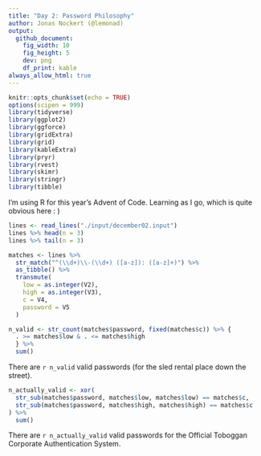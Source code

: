 ```yaml
---
title: "Day 2: Password Philosophy"
author: Jonas Nockert (@lemonad)
output:
  github_document:
    fig_width: 10
    fig_height: 5
    dev: png
    df_print: kable
always_allow_html: true
---
```


```r
knitr::opts_chunk$set(echo = TRUE)
options(scipen = 999)
library(tidyverse)
library(ggplot2)
library(ggforce)
library(gridExtra)
library(grid)
library(kableExtra)
library(pryr)
library(rvest)
library(skimr)
library(stringr)
library(tibble)
```

I'm using R for this year's Advent of Code. Learning as I go, which is quite obvious here : )


```r
lines <- read_lines("./input/december02.input")
lines %>% head(n = 3)
lines %>% tail(n = 3)
```

```r
matches <- lines %>%
  str_match("^(\\d+)\\-(\\d+) ([a-z]): ([a-z]+)") %>%
  as_tibble() %>%
  transmute(
    low = as.integer(V2),
    high = as.integer(V3),
    c = V4,
    password = V5
  )

n_valid <- str_count(matches$password, fixed(matches$c)) %>% {
  . >= matches$low & . <= matches$high
  } %>%
  sum()
```

There are `r n_valid` valid passwords (for the sled rental place down the street).


```r
n_actually_valid <- xor(
  str_sub(matches$password, matches$low, matches$low) == matches$c,
  str_sub(matches$password, matches$high, matches$high) == matches$c
) %>%
  sum()
```

There are `r n_actually_valid` valid passwords for the Official Toboggan Corporate Authentication System.
